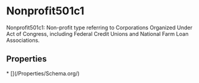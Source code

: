 # Nonprofit501c1

Nonprofit501c1: Non-profit type referring to Corporations Organized Under Act of Congress, including Federal Credit Unions and National Farm Loan Associations.

## Properties

<Grid>
* [](/Properties/Schema.org/)

</Grid>

